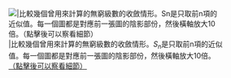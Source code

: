 [[File:comparison_pi_infinite_series.svg|thumb|{{{1|300px}}}|比較幾個曾用來計算{{pi}}的無窮級數的收斂情形。''S<sub>n</sub>''是只取前n項的近似值。每一個圖都是對應前一張圖的陰影部份，然後橫軸放大10倍。[[:File:comparison_pi_infinite_series.svg|（點擊後可以察看細節）]] ]]